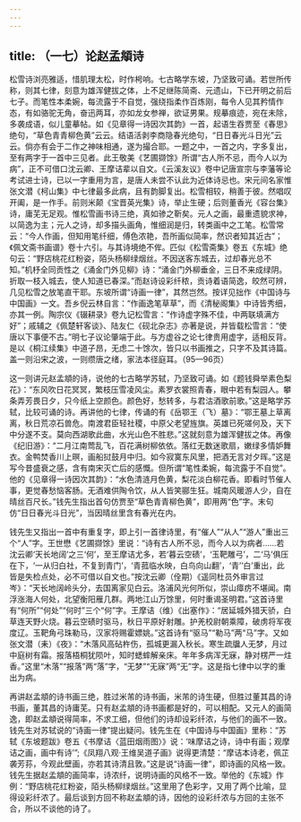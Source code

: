 ```yaml
---
---
---
```

title: （一七）论赵孟頫诗
---




松雪诗浏亮雅适，惜肌理太松，时作枵响。七古略学东坡，乃坚致可诵。若世所传称，则其七律，刻意为雄浑健拔之体，上不足继陈简斋、元遗山，下已开明之前后七子。而笔性本柔婉，每流露于不自觉，强绕指柔作百炼刚，每令人见其矜情作态，有如骆驼无角，奋迅两耳，亦如龙女参禅，欲证男果。规摹痕迹，宛在未除，多袭成语，似儿童摹帖。如《见章得一诗因次其韵》一首，起语生吞贾至《春思》绝句，“草色青青柳色黄”云云。结语活剥李商隐春光绝句，“日日春光斗日光”云云。倘亦有会于二作之神味相通，遂为撮合耶。一题之中，一首之内，字多复出，至有两字于一首中三见者。此王敬美《艺圃撷馀》所谓“古人所不忌，而今人以为病”，正不可借口沈云卿、王摩诘辈以自文。《云溪友议》卷中记唐宣宗与李藩等论考试进士诗，已以一字重用为言，是唐人未尝不认此为近体诗忌也。宋元间名家惟张文潜《柯山集》中七律最多此病，且有韵脚复出。松雪相较，稍善于彼。然唱叹开阖，是一作手。前则米颠《宝晋英光集》诗，举止生硬；后则董香光《容台集》诗，庸芜无足观。惟松雪画书诗三绝，真如骖之靳矣。元人之画，最重遗貌求神，以简逸为主；元人之诗，却多描头画角，惟细润是归，转类画中之工笔。松雪常云：“今人作画，但知用笔纤细，傅色浓艳，吾所画似简率，然识者知其近古”；《佩文斋书画谱》卷十六引。与其诗境绝不侔。匹似《松雪斋集》卷五《东城》绝句云：“野店桃花红粉姿，陌头杨柳绿烟丝。不因送客东城去，过却春光总不知。”机杼全同贡性之《涌金门外见柳》诗：“涌金门外柳垂金，三日不来成绿阴。折取一枝入城去，使人知道已春深。”而赵诗设彩纤秾，贡诗着语简逸，皎然可辨，几见松雪之放笔直干耶。东坡所谓“诗画一律”，其然岂然。按详见拙作《中国诗与中国画》一文。吾乡倪云林自言：“作画逸笔草草”，而《清秘阁集》中诗皆秀细，亦其一例。陶宗仪《辍耕录》卷九记松雪言：“作诗虚字殊不佳，中两联填满方好”；戚辅之《佩楚轩客谈》、陆友仁《砚北杂志》亦著是说，并皆载松雪言：“使唐以下事便不古。”明七子议论肇端于此。与方虚谷之论七律贵用虚字，适相反背。是以《桐江续集》中道子昂，无虑二十馀次，皆只以书画推之，只字不及其诗篇。盖一则沿宋之波，一则缵唐之绪，家法本径庭耳。（95—96页）

这一则讲元赵孟頫的诗，说他的七古略学苏轼，乃坚致可诵。如《题钱舜举素色梨花》：“东风吹日花冥冥，繁枝压雪凌风尘。素罗衣裳照青春，眼中若有梨园人。攀条弄芳畏日夕，只今纸上空颜色。颜色好，愁转多，与君沽酒歌前歌。”这是略学苏轼，比较可诵的诗。再讲他的七律，传诵的有《岳鄂王（飞）墓》：“鄂王墓上草离离，秋日荒凉石兽危。南渡君臣轻社稷，中原父老望旌旗。英雄已死嗟何及，天下中分遂不支。莫向西湖歌此曲，水光山色不胜悲。”这就刻意为雄浑健拔之体。再像《纪旧游》：“二月江南莺乱飞，百花满树柳依依。落红无数迷歌扇，嫩绿多情妒舞衣。金鸭焚香川上暝，画船挝鼓月中归。如今寂寞东风里，把酒无言对夕晖。”这是写今昔盛衰之感，含有南宋灭亡后的感慨。但所谓“笔性柔婉，每流露于不自觉”。他的《见章得一诗因次其韵》：“水色清涟月色黄，梨花淡白柳花香。即看时节催人事，更觉春愁恼客肠。无酒难供陶令饮，从人皆笑郦生狂。城南风暖游人少，自在晴丝百尺长。”钱先生指出首句仿贾至“草色青青柳色黄”，即用两“色”字。末句仿“日日春光斗日光”，当因晴丝里含有春光在内。

钱先生又指出一首中有重复字，即上引一首律诗里，有“催人”“从人”“游人”重出三个“人”字。王世懋《艺圃撷馀》里说：“诗有古人所不忌，而今人以为病者……若沈云卿‘天长地阔’之三‘何’，至王摩诘尤多，若‘暮云空碛’，‘玉靶雕弓’，二‘马’俱压在下，‘一从归白社，不复到青门’，‘青菰临水映，白鸟向山翻’，‘青’‘白’重出，此皆是失检点处，必不可借以自文也。”按沈云卿（佺期）《遥同杜员外审言过岑》：“天长地阔岭头分，去国离家见白云。洛浦风光何所似，崇山瘴疠不堪闻。南浮涨海人何处，北望衡阳雁几群。两地江山万馀里，何时重谒圣明君。”这首诗里有“何所”“何处”“何时”三个“何”字。王摩诘（维）《出塞作》：“居延城外猎天骄，白草连天野火烧。暮云空碛时驱马，秋日平原好射雕。护羌校尉朝乘障，破虏将军夜度辽。玉靶角弓珠勒马，汉家将赐霍嫖姚。”这首诗有“驱马”“勒马”两“马”字。又如张文潜（耒）《夜》：“木落风高砧杵伤，孤城更漏入秋长。寒生疏牖人无梦，月过中庭树有霜。报落梧桐犹陨叶，知时蟋蟀解亲床。年年多病浑无寐，静对楞严一炷香。”这里“木落”“报落”两“落”字，“无梦”“无寐”两“无”字。这是指七律中以字的重出为病。

再讲赵孟頫的诗书画三绝，胜过米芾的诗书画，米芾的诗生硬，但胜过董其昌的诗书画，董其昌的诗庸芜。只有赵孟頫的诗书画都是好的，可以相配。又元人的画简逸，即赵孟頫说得简率，不求工细，但他们的诗却设彩纤浓，与他们的画不一致。钱先生对苏轼说的“诗画一律”提出疑问。钱先生在《中国诗与中国画》里称：“苏轼《东坡题跋》卷五《书摩诘〈蓝田烟雨图〉》说：‘味摩诘之诗，诗中有画；观摩诘之画，画中有诗’”;《凤翔八观·王维吴道子画》说得更清楚：“摩诘本诗老，佩芷袭芳荪，今观此壁画，亦若其诗清且敦。”这是说“诗画一律”，即诗画的风格一致。钱先生据赵孟頫的画简率，诗浓纤，说明诗画的风格不一致。举他的《东城》作例：“野店桃花红粉姿，陌头杨柳绿烟丝。”这里用了色彩字，又用了两个比喻，显得设彩纤浓了。最后谈到方回不称赵孟頫的诗，因他的设彩纤浓与方回的主张不合，所以不谈他的诗了。